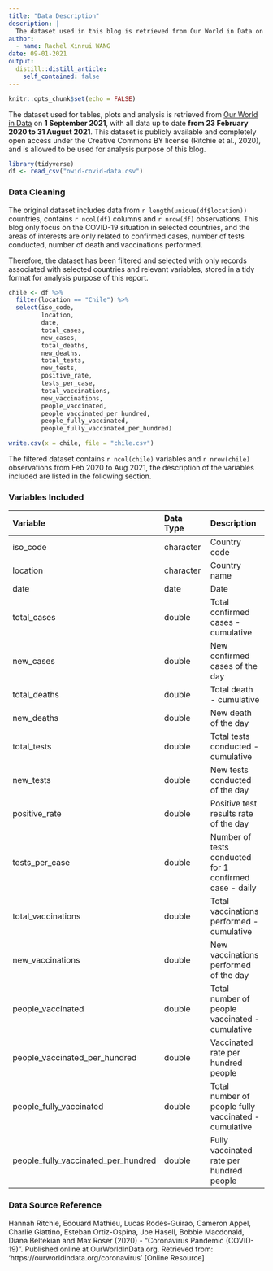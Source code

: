 ```yaml
---
title: "Data Description"
description: |
  The dataset used in this blog is retrieved from Our World in Data on 1 Sep 2021.
author:
  - name: Rachel Xinrui WANG
date: 09-01-2021
output:
  distill::distill_article:
    self_contained: false
---
```



```r
knitr::opts_chunk$set(echo = FALSE)
```


The dataset used for tables, plots and analysis is retrieved from [Our World in Data](https://ourworldindata.org/coronavirus/country/chile) on **1 September 2021**, with all data up to date **from 23 February 2020 to 31 August 2021**. This dataset is publicly available and completely open access under the Creative Commons BY license (Ritchie et al., 2020), and is allowed to be used for analysis purpose of this blog.

```r
library(tidyverse)
df <- read_csv("owid-covid-data.csv")

```

### Data Cleaning

The original dataset includes data from `r length(unique(df$location))` countries, contains `r ncol(df)` columns and `r nrow(df)` observations. This blog only focus on the COVID-19 situation in selected countries, and the areas of interests are only related to confirmed cases, number of tests conducted, number of death and vaccinations performed. 

Therefore, the dataset has been filtered and selected with only records associated with selected countries and relevant variables, stored in a tidy format for analysis purpose of this report.

```r
chile <- df %>% 
  filter(location == "Chile") %>% 
  select(iso_code,
         location,
         date,
         total_cases,
         new_cases,
         total_deaths,
         new_deaths,
         total_tests,
         new_tests,
         positive_rate,
         tests_per_case,
         total_vaccinations,
         new_vaccinations,
         people_vaccinated,
         people_vaccinated_per_hundred,
         people_fully_vaccinated,
         people_fully_vaccinated_per_hundred)
```

```r
write.csv(x = chile, file = "chile.csv")
```

The filtered dataset contains `r ncol(chile)` variables and `r nrow(chile)` observations from Feb 2020 to Aug 2021, the description of the variables included are listed in the following section.

### Variables Included

|Variable         |Data Type |Description  |
|:----------------|:---------|:------------|
|iso_code                            |character |Country code |
|location                            |character |Country name |
|date                                |date      |Date         |
|total_cases                         |double    |Total confirmed cases - cumulative |
|new_cases                           |double    |New confirmed cases of the day|
|total_deaths                        |double    |Total death - cumulative |
|new_deaths                          |double    |New death of the day |
|total_tests                         |double    |Total tests conducted - cumulative |
|new_tests                           |double    |New tests conducted of the day |
|positive_rate                       |double    |Positive test results rate of the day|
|tests_per_case                      |double    |Number of tests conducted for 1 confirmed case - daily|
|total_vaccinations                  |double    |Total vaccinations performed - cumulative |
|new_vaccinations                    |double    |New vaccinations performed of the day |
|people_vaccinated                   |double    |Total number of people vaccinated - cumulative |
|people_vaccinated_per_hundred       |double    |Vaccinated rate per hundred people |
|people_fully_vaccinated             |double    |Total number of people fully vaccinated - cumulative |
|people_fully_vaccinated_per_hundred |double    |Fully vaccinated rate per hundred people |


### Data Source Reference

Hannah Ritchie, Edouard Mathieu, Lucas Rodés-Guirao, Cameron Appel, Charlie Giattino, Esteban Ortiz-Ospina, Joe Hasell, Bobbie Macdonald, Diana Beltekian and Max Roser (2020) - "Coronavirus Pandemic (COVID-19)". Published online at OurWorldInData.org. Retrieved from: 'https://ourworldindata.org/coronavirus' [Online Resource]